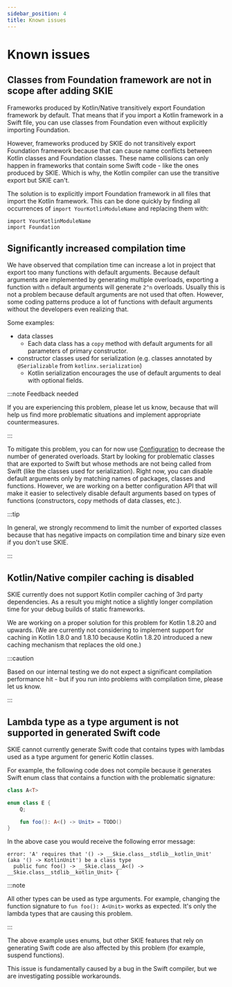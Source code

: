 ```yaml
---
sidebar_position: 4
title: Known issues
---
```


# Known issues

## Classes from Foundation framework are not in scope after adding SKIE

Frameworks produced by Kotlin/Native transitively export Foundation framework by default.
That means that if you import a Kotlin framework in a Swift file, you can use classes from Foundation even without explicitly importing Foundation.

However, frameworks produced by SKIE do not transitively export Foundation framework because that can cause name conflicts between Kotlin classes and Foundation classes.
These name collisions can only happen in frameworks that contain some Swift code - like the ones produced by SKIE.
Which is why, the Kotlin compiler can use the transitive export but SKIE can't.

The solution is to explicitly import Foundation framework in all files that import the Kotlin framework.
This can be done quickly by finding all occurrences of `import YourKotlinModuleName` and replacing them with:

```
import YourKotlinModuleName
import Foundation
```

## Significantly increased compilation time

We have observed that compilation time can increase a lot in project that export too many functions with default arguments.
Because default arguments are implemented by generating multiple overloads, exporting a function with `n` default arguments will generate `2^n` overloads.
Usually this is not a problem because default arguments are not used that often.
However, some coding patterns produce a lot of functions with default arguments without the developers even realizing that.

Some examples:
- data classes
  - Each data class has a `copy` method with default arguments for all parameters of primary constructor.
- constructor classes used for serialization (e.g. classes annotated by `@Serializable` from `kotlinx.serialization`)
  - Kotlin serialization encourages the use of default arguments to deal with optional fields.

:::note Feedback needed

If you are experiencing this problem, please let us know, because that will help us find more problematic situations and implement appropriate countermeasures.

:::

To mitigate this problem, you can for now use [Configuration](/docs/Configuration/Configuration.md) to decrease the number of generated overloads.
Start by looking for problematic classes that are exported to Swift but whose methods are not being called from Swift (like the classes used for serialization).
Right now, you can disable default arguments only by matching names of packages, classes and functions.
However, we are working on a better configuration API that will make it easier to selectively disable default arguments based on types of functions (constructors, copy methods of data classes, etc.).

:::tip

In general, we strongly recommend to limit the number of exported classes because that has negative impacts on compilation time and binary size even if you don't use SKIE.

:::

## Kotlin/Native compiler caching is disabled

SKIE currently does not support Kotlin compiler caching of 3rd party dependencies.
As a result you might notice a slightly longer compilation time for your debug builds of static frameworks.

We are working on a proper solution for this problem for Kotlin 1.8.20 and upwards.
(We are currently not considering to implement support for caching in Kotlin 1.8.0 and 1.8.10 because Kotlin 1.8.20 introduced a new caching mechanism that replaces the old one.)

:::caution

Based on our internal testing we do not expect a significant compilation performance hit - but if you run into problems with compilation time, please let us know.

:::

## Lambda type as a type argument is not supported in generated Swift code

SKIE cannot currently generate Swift code that contains types with lambdas used as a type argument for generic Kotlin classes.

For example, the following code does not compile because it generates Swift enum class that contains a function with the problematic signature:

```kotlin
class A<T>

enum class E {
    Q;

    fun foo(): A<() -> Unit> = TODO()
}
```

In the above case you would receive the following error message:

```
error: 'A' requires that '() -> __Skie.class__stdlib__kotlin_Unit' (aka '() -> KotlinUnit') be a class type
  public func foo() -> __Skie.class__A<() -> __Skie.class__stdlib__kotlin_Unit> {
```

:::note

All other types can be used as type arguments.
For example, changing the function signature to `fun foo(): A<Unit>` works as expected.
It's only the lambda types that are causing this problem.

:::

The above example uses enums, but other SKIE features that rely on generating Swift code are also affected by this problem (for example, suspend functions).

This issue is fundamentally caused by a bug in the Swift compiler, but we are investigating possible workarounds.
